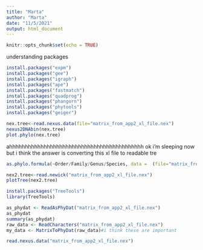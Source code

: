 ```yaml
---
title: "Marta"
author: "Marta"
date: "11/5/2021"
output: html_document
---
```


```r
knitr::opts_chunk$set(echo = TRUE)
```

understanding packages

```r
install.packages("expm")
install.packages("gee")
install.packages("igraph")
install.packages("ape")
install.packages("fastmatch")
install.packages("quadprog")
install.packages("phangorn")
install.packages("phytools")
install.packages("geiger")
```

```r
nex.tree<-read.nexus.data(file="matrix_from_app2_xl_file.nex")
nexus2DNAbin(nex.tree)
plot.phylo(nex.tree)
```
ahhhhhhhhhhhhhhhhhhhhhhhhhhhhhhhhhhhhhhhhhhh ok i'm sleeping now but i think the answer is converting this xl file to readable tre
```r
as.phylo.formula(~Order/Family/Genus/Species, data =  (file="matrix_from_app2_xl_file.nex"))
```

```r
nex2.tree<-read.newick("matrix_from_app2_xl_file.nex")
plotTree(nex2.tree)
```

```r
install.packages("TreeTools")
library(TreeTools)
```
```r
as_phydat <- ReadAsPhyDat("matrix_from_app2_xl_file.nex")
as_phydat
summary(as_phydat)
raw_data <- ReadCharacters("matrix_from_app2_xl_file.nex")
my_data <- MatrixToPhyDat(raw_data)#i think these are important
```

```r
read.nexus.data("matrix_from_app2_xl_file.nex")
```
